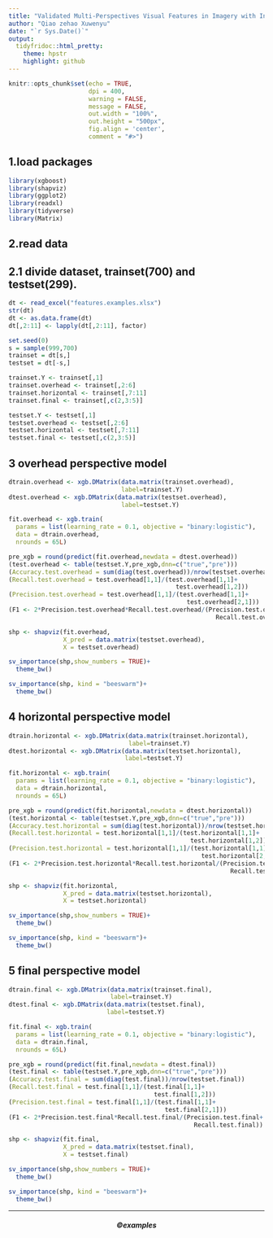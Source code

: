 ---
title: "Validated Multi-Perspectives Visual Features in Imagery with Interpretable Machine Learning for Detecting Rural Vacant Courtyards in North China"
author: "Qiao zehao Xuwenyu"
date: "`r Sys.Date()`"
output:
  tidyfridoc::html_pretty:
    theme: hpstr
    highlight: github
---

```{r setup, include=FALSE}
knitr::opts_chunk$set(echo = TRUE,
                      dpi = 400,
                      warning = FALSE,
                      message = FALSE,
                      out.width = "100%",
                      out.height = "500px",
                      fig.align = 'center',
                      comment = "#>")
```
## 1.load packages ####
```{r}
library(xgboost)
library(shapviz)
library(ggplot2)
library(readxl)
library(tidyverse)
library(Matrix)  
```


## 2.read data ####
## 2.1 divide dataset, trainset(700) and testset(299).
```{r}
dt <- read_excel("features.examples.xlsx")
str(dt)
dt <- as.data.frame(dt)
dt[,2:11] <- lapply(dt[,2:11], factor)

set.seed(0)  
s = sample(999,700)  
trainset = dt[s,]  
testset = dt[-s,]

trainset.Y <- trainset[,1]
trainset.overhead <- trainset[,2:6]
trainset.horizontal <- trainset[,7:11]
trainset.final <- trainset[,c(2,3:5)]

testset.Y <- testset[,1]
testset.overhead <- testset[,2:6]
testset.horizontal <- testset[,7:11]
testset.final <- testset[,c(2,3:5)]
```
## 3 overhead perspective model    ####
```{r}
dtrain.overhead <- xgb.DMatrix(data.matrix(trainset.overhead), 
                               label=trainset.Y)
dtest.overhead <- xgb.DMatrix(data.matrix(testset.overhead), 
                               label=testset.Y)

fit.overhead <- xgb.train(
  params = list(learning_rate = 0.1, objective = "binary:logistic"),
  data = dtrain.overhead,
  nrounds = 65L)

pre_xgb = round(predict(fit.overhead,newdata = dtest.overhead))  
(test.overhead <- table(testset.Y,pre_xgb,dnn=c("true","pre")))
(Accuracy.test.overhead = sum(diag(test.overhead))/nrow(testset.overhead))
(Recall.test.overhead = test.overhead[1,1]/(test.overhead[1,1]+
                                              test.overhead[1,2]))
(Precision.test.overhead = test.overhead[1,1]/(test.overhead[1,1]+
                                                 test.overhead[2,1]))
(F1 <- 2*Precision.test.overhead*Recall.test.overhead/(Precision.test.overhead+
                                                         Recall.test.overhead))

shp <- shapviz(fit.overhead, 
               X_pred = data.matrix(testset.overhead),
               X = testset.overhead)

sv_importance(shp,show_numbers = TRUE)+
  theme_bw()

sv_importance(shp, kind = "beeswarm")+
  theme_bw()
```

## 4 horizontal perspective model    ####
```{r}
dtrain.horizontal <- xgb.DMatrix(data.matrix(trainset.horizontal), 
                                 label=trainset.Y)
dtest.horizontal <- xgb.DMatrix(data.matrix(testset.horizontal), 
                                label=testset.Y)

fit.horizontal <- xgb.train(
  params = list(learning_rate = 0.1, objective = "binary:logistic"),
  data = dtrain.horizontal,
  nrounds = 65L)

pre_xgb = round(predict(fit.horizontal,newdata = dtest.horizontal))  
(test.horizontal <- table(testset.Y,pre_xgb,dnn=c("true","pre")))
(Accuracy.test.horizontal = sum(diag(test.horizontal))/nrow(testset.horizontal))
(Recall.test.horizontal = test.horizontal[1,1]/(test.horizontal[1,1]+
                                                  test.horizontal[1,2]))
(Precision.test.horizontal = test.horizontal[1,1]/(test.horizontal[1,1]+
                                                     test.horizontal[2,1]))
(F1 <- 2*Precision.test.horizontal*Recall.test.horizontal/(Precision.test.horizontal+
                                                             Recall.test.horizontal))

shp <- shapviz(fit.horizontal, 
               X_pred = data.matrix(testset.horizontal),
               X = testset.horizontal)

sv_importance(shp,show_numbers = TRUE)+
  theme_bw()

sv_importance(shp, kind = "beeswarm")+
  theme_bw()
```
## 5 final perspective model    ####
```{r}
dtrain.final <- xgb.DMatrix(data.matrix(trainset.final), 
                            label=trainset.Y)
dtest.final <- xgb.DMatrix(data.matrix(testset.final), 
                           label=testset.Y)

fit.final <- xgb.train(
  params = list(learning_rate = 0.1, objective = "binary:logistic"),
  data = dtrain.final,
  nrounds = 65L)

pre_xgb = round(predict(fit.final,newdata = dtest.final))  
(test.final <- table(testset.Y,pre_xgb,dnn=c("true","pre")))
(Accuracy.test.final = sum(diag(test.final))/nrow(testset.final))
(Recall.test.final = test.final[1,1]/(test.final[1,1]+
                                        test.final[1,2]))
(Precision.test.final = test.final[1,1]/(test.final[1,1]+
                                           test.final[2,1]))
(F1 <- 2*Precision.test.final*Recall.test.final/(Precision.test.final+
                                                   Recall.test.final))

shp <- shapviz(fit.final, 
               X_pred = data.matrix(testset.final),
               X = testset.final)

sv_importance(shp,show_numbers = TRUE)+
  theme_bw()

sv_importance(shp, kind = "beeswarm")+
  theme_bw()
```

---


<h5 align="center">©examples </h5>
